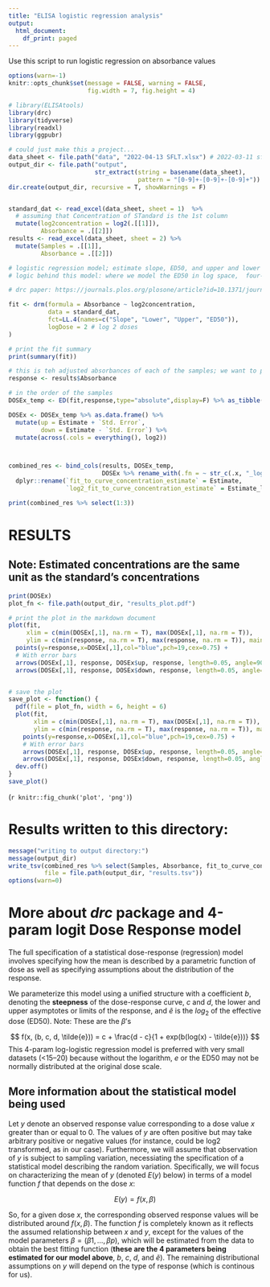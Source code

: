 ```yaml
---
title: "ELISA logistic regression analysis"
output:
  html_document:
    df_print: paged
---
```


Use this script to run logistic regression on absorbance values

```r
options(warn=-1)
knitr::opts_chunk$set(message = FALSE, warning = FALSE,
                      fig.width = 7, fig.height = 4)
```

```r
# library(ELISAtools)
library(drc)
library(tidyverse)
library(readxl)
library(ggpubr)

# could just make this a project...
data_sheet <- file.path("data", "2022-04-13 SFLT.xlsx") # 2022-03-11 sflt elisa.xlsx
output_dir <- file.path("output", 
                        str_extract(string = basename(data_sheet), 
                                    pattern = "[0-9]+-[0-9]+-[0-9]+"))
dir.create(output_dir, recursive = T, showWarnings = F)


standard_dat <- read_excel(data_sheet, sheet = 1)  %>%
  # assuming that Concentration of STandard is the 1st column
  mutate(log2concentration = log2(.[[1]]),
         Absorbance = .[[2]])
results <- read_excel(data_sheet, sheet = 2) %>%
  mutate(Samples = .[[1]],
         Absorbance = .[[2]])

# logistic regression model; estimate slope, ED50, and upper and lower bounds using non-linear method
# logic behind this model: where we model the ED50 in log space,  four-parameter log-logistic model may be preferred for dose-response analysis involving very small datasets (<15–20) where a normally distributed parameter estimate may more reasonably be assumed on a logarithm-transformed dose scale than the original dose scale.

# drc paper: https://journals.plos.org/plosone/article?id=10.1371/journal.pone.0146021#sec001

fit <- drm(formula = Absorbance ~ log2concentration, 
           data = standard_dat, 
           fct=LL.4(names=c("Slope", "Lower", "Upper", "ED50")),
           logDose = 2 # log 2 doses
)

# print the fit summary
print(summary(fit))
```

```r
# this is teh adjusted absorbances of each of the samples; we want to predict their concentration based off the standard curve
response <- results$Absorbance

# in the order of the samples
DOSEx_temp <- ED(fit,response,type="absolute",display=F) %>% as_tibble()

DOSEx <- DOSEx_temp %>% as.data.frame() %>%
  mutate(up = Estimate + `Std. Error`,
         down = Estimate - `Std. Error`) %>%
  mutate(across(.cols = everything(), log2))



combined_res <- bind_cols(results, DOSEx_temp, 
                          DOSEx %>% rename_with(.fn = ~ str_c(.x, "_log2"), .cols = everything())) %>%
  dplyr::rename(`fit_to_curve_concentration_estimate` = Estimate,
                `log2_fit_to_curve_concentration_estimate` = Estimate_log2)

print(combined_res %>% select(1:3))
```

# RESULTS
## Note: Estimated concentrations are the same unit as the standard's concentrations
```r
print(DOSEx)
plot_fn <- file.path(output_dir, "results_plot.pdf")

# print the plot in the markdown document
plot(fit, 
     xlim = c(min(DOSEx[,1], na.rm = T), max(DOSEx[,1], na.rm = T)),
     ylim = c(min(response, na.rm = T), max(response, na.rm = T)), main = "Plot of absorbance x concentration\nFitted sample values overlayed") +
  points(y=response,x=DOSEx[,1],col="blue",pch=19,cex=0.75) +
  # With error bars
  arrows(DOSEx[,1], response, DOSEx$up, response, length=0.05, angle=90, lwd=1,col="blue") +
  arrows(DOSEx[,1], response, DOSEx$down, response, length=0.05, angle=90, lwd=1,col="blue")


# save the plot
save_plot <- function() {
  pdf(file = plot_fn, width = 6, height = 6)
  plot(fit, 
       xlim = c(min(DOSEx[,1], na.rm = T), max(DOSEx[,1], na.rm = T)),
       ylim = c(min(response, na.rm = T), max(response, na.rm = T)), main = "Plot of absorbance x concentration\nFitted sample values overlayed") +
    points(y=response,x=DOSEx[,1],col="blue",pch=19,cex=0.75) +
    # With error bars
    arrows(DOSEx[,1], response, DOSEx$up, response, length=0.05, angle=90, lwd=1,col="blue") +
    arrows(DOSEx[,1], response, DOSEx$down, response, length=0.05, angle=90, lwd=1,col="blue")
  dev.off()
}
save_plot()
```
(`r knitr::fig_chunk('plot', 'png')`)


# Results written to this directory:
```r
message("writing to output directory:")
message(output_dir)
write_tsv(combined_res %>% select(Samples, Absorbance, fit_to_curve_concentration_estimate), 
          file = file.path(output_dir, "results.tsv"))
options(warn=0)
```


# More about *drc* package and 4-param logit Dose Response model

The full specification of a statistical dose-response (regression) model involves specifying how the mean is described by a parametric function of dose as well as specifying assumptions about the distribution of the response.

We parameterize this model using a unified structure with a coefficient $b$, denoting the **steepness** of the dose-response curve, $c$ and $d$, the lower and upper asymptotes or limits of the response, and $\tilde{e}$ is the $log_2$ of the effective dose (ED50). Note: These are the $\beta$'s

$$ f(x, (b, c, d, \tilde{e})) = c + \frac{d - c}{1 + exp(b(log(x) - \tilde{e}))} $$
This 4-param log-logistic regression model is preferred with very small datasets (<15–20) because without the logarithm, $e$ or the ED50 may not be normally distributed at  the original dose scale.


## More information about the statistical model being used
Let $y$ denote an observed response value corresponding to a dose value $x$ greater than or equal to 0. The values of $y$ are often positive but may take arbitrary positive or negative values (for instance, could be log2 transformed, as in our case). Furthermore, we will assume that observation of $y$ is subject to sampling variation, necessiating the specification of a statistical model describing the random variation. Specifically, we will focus on characterizing the mean of $y$ (denoted $E(y)$ below) in terms of a model function $f$ that depends on the dose $x$:

$$E(y) = f(x,\beta)$$

So, for a given dose $x$, the corresponding observed response values will be distributed around $f(x, \beta)$. The function $f$ is completely known as it reflects the assumed relationship between $x$ and $y$, except for the values of the model parameters $\beta = (\beta1, …, \beta p)$, which will be estimated from the data to obtain the best fitting function (**these are the 4 parameters being estimated for our model above**, $b$, $c$, $d$, and $\tilde{e}$). The remaining distributional assumptions on $y$ will depend on the type of response (which is continous for us). 

